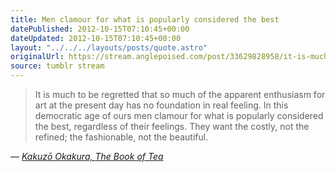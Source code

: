 ```yaml
---
title: Men clamour for what is popularly considered the best
datePublished: 2012-10-15T07:10:45+00:00
dateUpdated: 2012-10-15T07:10:45+00:00
layout: "../../../layouts/posts/quote.astro"
originalUrl: https://stream.anglepoised.com/post/33629828958/it-is-much-to-be-regretted-that-so-much-of-the
source: tumblr stream
---
```


> It is much to be regretted that so much of the apparent enthusiasm for art at the present day has no foundation in real feeling. In this democratic age of ours men clamour for what is popularly considered the best, regardless of their feelings. They want the costly, not the refined; the fashionable, not the beautiful.

— <cite>[Kakuzō Okakura, _The Book of Tea_](https://www.goodreads.com/book/show/904538.The_Book_of_Tea)</cite>
